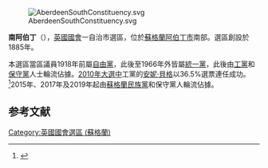 {{noteTA
|G1=英國地名
}}
[[File:AberdeenSouthConstituency.svg|right]]

'''南阿伯丁'''（{{lang-en|Aberdeen South}}），[[英國|英國]][[英國國會|國會]]一自治市選區，位於[[蘇格蘭|蘇格蘭]][[阿伯丁市|阿伯丁市]]南部。選區創設於1885年。

本選區當區議員1918年前屬[[英國自由黨|自由黨]]，此後至1966年外皆屬[[統一黨_(蘇格蘭)|統一黨]]，此後由[[工黨_(英國)|工黨]]和[[保守黨_(英國)|保守黨]]人士輪流佔據。[[2010年英國大選|2010年大選中]]工黨的[[安妮·貝格|安妮·貝格]]以36.5%選票連任成功。<ref name="">{{cite news
|publisher=[[英國廣播公司|英國廣播公司]]
|date=2010年5月7日
|title=Election 2010/Constituency/Aberdeen South
|url=http://news.bbc.co.uk/1/shared/election2010/results/constituency/802.stm
|accessdate=2010年5月12日
|archive-date=2017年8月23日
|archive-url=https://web.archive.org/web/20170823101539/http://news.bbc.co.uk/1/shared/election2010/results/constituency/802.stm
|dead-url=no
}}</ref>2015年、2017年及2019年起由[[蘇格蘭民族黨|蘇格蘭民族黨]]和保守黨人輪流佔據。

==参考文献==
<div class="references-small">
<references></references>
</div>
{{英國國會選區 (蘇格蘭)}}
[[Category:英國國會選區_(蘇格蘭)|Category:英國國會選區 (蘇格蘭)]]
{{DEFAULTSORT:Aberdeen South (UK Parliament constituency)}}